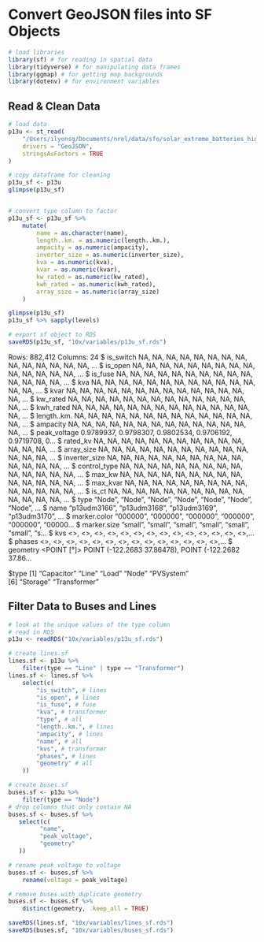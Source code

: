 # Convert GeoJSON files into SF Objects
```r
# load libraries
library(sf) # for reading in spatial data
library(tidyverse) # for manipulating data frames
library(ggmap) # for getting map backgrounds
library(dotenv) # for environment variables
```

## Read & Clean Data
```r
# load data
p13u <- st_read(
    "/Users/ilyonsg/Documents/nrel/data/sfo/solar_extreme_batteries_high_timeseries_combined/P13U.json",
    drivers = "GeoJSON",
    stringsAsFactors = TRUE
)

# copy dataframe for cleaning
p13u_sf <- p13u
glimpse(p13u_sf)


# convert type column to factor
p13u_sf <- p13u_sf %>%
    mutate(
        name = as.character(name),
        length..km. = as.numeric(length..km.),
        ampacity = as.numeric(ampacity),
        inverter_size = as.numeric(inverter_size),
        kva = as.numeric(kva),
        kvar = as.numeric(kvar),
        kw_rated = as.numeric(kw_rated),
        kwh_rated = as.numeric(kwh_rated),
        array_size = as.numeric(array_size)
    )

glimpse(p13u_sf)
p13u_sf %>% sapply(levels)

# export sf object to RDS
saveRDS(p13u_sf, "10x/variables/p13u_sf.rds")
```
Rows: 882,412
Columns: 24
$ is_switch     <lgl> NA, NA, NA, NA, NA, NA, NA, NA, NA, NA, NA, NA, NA, NA, …
$ is_open       <lgl> NA, NA, NA, NA, NA, NA, NA, NA, NA, NA, NA, NA, NA, NA, …
$ is_fuse       <lgl> NA, NA, NA, NA, NA, NA, NA, NA, NA, NA, NA, NA, NA, NA, …
$ kva           <chr> NA, NA, NA, NA, NA, NA, NA, NA, NA, NA, NA, NA, NA, NA, …
$ kvar          <chr> NA, NA, NA, NA, NA, NA, NA, NA, NA, NA, NA, NA, NA, NA, …
$ kw_rated      <chr> NA, NA, NA, NA, NA, NA, NA, NA, NA, NA, NA, NA, NA, NA, …
$ kwh_rated     <chr> NA, NA, NA, NA, NA, NA, NA, NA, NA, NA, NA, NA, NA, NA, …
$ length..km.   <chr> NA, NA, NA, NA, NA, NA, NA, NA, NA, NA, NA, NA, NA, NA, …
$ ampacity      <chr> NA, NA, NA, NA, NA, NA, NA, NA, NA, NA, NA, NA, NA, NA, …
$ peak_voltage  <dbl> 0.9789937, 0.9798307, 0.9802534, 0.9706192, 0.9719708, 0…
$ rated_kv      <dbl> NA, NA, NA, NA, NA, NA, NA, NA, NA, NA, NA, NA, NA, NA, …
$ array_size    <chr> NA, NA, NA, NA, NA, NA, NA, NA, NA, NA, NA, NA, NA, NA, …
$ inverter_size <chr> NA, NA, NA, NA, NA, NA, NA, NA, NA, NA, NA, NA, NA, NA, …
$ control_type  <chr> NA, NA, NA, NA, NA, NA, NA, NA, NA, NA, NA, NA, NA, NA, …
$ max_kw        <dbl> NA, NA, NA, NA, NA, NA, NA, NA, NA, NA, NA, NA, NA, NA, …
$ max_kvar      <dbl> NA, NA, NA, NA, NA, NA, NA, NA, NA, NA, NA, NA, NA, NA, …
$ is_ct         <lgl> NA, NA, NA, NA, NA, NA, NA, NA, NA, NA, NA, NA, NA, NA, …
$ type          <chr> "Node", "Node", "Node", "Node", "Node", "Node", "Node", …
$ name          <chr> "p13udm3166", "p13udm3168", "p13udm3169", "p13udm3170", …
$ marker.color  <chr> "000000", "000000", "000000", "000000", "000000", "00000…
$ marker.size   <chr> "small", "small", "small", "small", "small", "small", "s…
$ kvs           <list> <>, <>, <>, <>, <>, <>, <>, <>, <>, <>, <>, <>, <>, <>,…
$ phases        <list> <>, <>, <>, <>, <>, <>, <>, <>, <>, <>, <>, <>, <>, <>,…
$ geometry      <POINT [°]> POINT (-122.2683 37.86478), POINT (-122.2682 37.86…

$type
[1] "Capacitor"   "Line"        "Load"        "Node"        "PVSystem"   
[6] "Storage"     "Transformer"

## Filter Data to Buses and Lines
```r
# look at the unique values of the type column
# read in RDS
p13u <- readRDS("10x/variables/p13u_sf.rds")

# create lines.sf
lines.sf <- p13u %>%
    filter(type == "Line" | type == "Transformer")
lines.sf <- lines.sf %>%
    select(c(
        "is_switch", # lines
        "is_open", # lines
        "is_fuse", # fuse
        "kva", # transformer
        "type", # all
        "length..km.", # lines
        "ampacity", # lines
        "name", # all
        "kvs", # transformer
        "phases", # lines
        "geometry" # all
    )) 

# create buses.sf
buses.sf <- p13u %>%
    filter(type == "Node")
# drop columns that only contain NA
buses.sf <- buses.sf %>%
   select(c(
         "name",
         "peak_voltage",
         "geometry"
   ))

# rename peak voltage to voltage
buses.sf <- buses.sf %>%
    rename(voltage = peak_voltage)

# remove buses with duplicate geometry
buses.sf <- buses.sf %>%
    distinct(geometry, .keep_all = TRUE)

saveRDS(lines.sf, "10x/variables/lines_sf.rds")
saveRDS(buses.sf, "10x/variables/buses_sf.rds")
```
